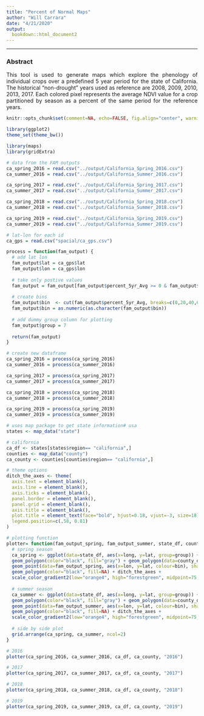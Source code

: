 ```yaml
---
title: "Percent of Normal Maps"
author: "Will Carrara"
date: "4/21/2020"
output: 
  bookdown::html_document2
---
```


<style>
.main-container {max-width: 1200px !important;}
  body {text-align: justify}
</style>

<script>
   $(document).ready(function() {
     $head = $('#header');
     $head.prepend('<img src=\"https://www.nasa.gov/sites/default/files/thumbnails/image/nasa-logo-web-rgb.png\" style=\"float: right;width: 200px;\"/>')});
</script>

***

### Abstract{-}

This tool is used to generate maps which explore the phenology of individual crops over a predefined 5 year period for the state of California. The historical “non-drought" years used as reference are 2008, 2009, 2010, 2013, 2017. Each colored pixel represents the average NDVI value for a crop partitioned by season as a percent of the same period for the reference years.

```r
knitr::opts_chunk$set(comment=NA, echo=FALSE, fig.align="center", warning=FALSE)

library(ggplot2)
theme_set(theme_bw())

library(maps)
library(gridExtra)
```


```r
# data from the FAM outputs
ca_spring_2016 = read.csv("../output/California_Spring_2016.csv")
ca_summer_2016 = read.csv("../output/California_Summer_2016.csv")

ca_spring_2017 = read.csv("../output/California_Spring_2017.csv")
ca_summer_2017 = read.csv("../output/California_Summer_2017.csv")

ca_spring_2018 = read.csv("../output/California_Spring_2018.csv")
ca_summer_2018 = read.csv("../output/California_Summer_2018.csv")

ca_spring_2019 = read.csv("../output/California_Spring_2019.csv")
ca_summer_2019 = read.csv("../output/California_Summer_2019.csv")

# lat-lon for each id 
ca_gps = read.csv("spacial/ca_gps.csv")
```


```r
process = function(fam_output) {
  # add lat lon 
  fam_output$lat = ca_gps$lat
  fam_output$lon = ca_gps$lon
  
  # take only postive values
  fam_output = fam_output[fam_output$percent_5yr_Avg >= 0 & fam_output$percent_5yr_Avg <= 350,] 
  
  # create bins
  fam_output$bin  <- cut(fam_output$percent_5yr_Avg, breaks=c(0,20,40,60,80,100,120), labels=c("20","40","60","80","100","120"))
  fam_output$bin = as.numeric(as.character(fam_output$bin))
  
  # add dummy group column for plotting
  fam_output$group = 7 
  
  return(fam_output)
}

# create new dataframe 
ca_spring_2016 = process(ca_spring_2016)
ca_summer_2016 = process(ca_summer_2016)

ca_spring_2017 = process(ca_spring_2017)
ca_summer_2017 = process(ca_summer_2017)

ca_spring_2018 = process(ca_spring_2018)
ca_summer_2018 = process(ca_summer_2018)

ca_spring_2019 = process(ca_spring_2019)
ca_summer_2019 = process(ca_summer_2019)
```


```r
# uses map package to get state information# usa
states <- map_data("state")

# california
ca_df <- states[states$region== "california",]
counties <- map_data("county")
ca_county <- counties[counties$region== "california",]
```


```r
# theme options
ditch_the_axes <- theme(
  axis.text = element_blank(),
  axis.line = element_blank(),
  axis.ticks = element_blank(),
  panel.border = element_blank(),
  panel.grid = element_blank(),
  axis.title = element_blank(),
  plot.title = element_text(face="bold", hjust=0.18, vjust=-3, size=18),
  legend.position=c(.58, 0.81)
)

# plotting function
plotter= function(fam_output_spring, fam_output_summer, state_df, county_df, year) {
  # spring season
  ca_spring <- ggplot(data=state_df, aes(x=long, y=lat, group=group)) + coord_fixed(1.33) + ggtitle(paste("Spring", year)) +
  geom_polygon(color="black", fill="gray") + geom_polygon(data=county_df, fill=NA, color="white") +
  geom_point(data=fam_output_spring, aes(x=lon, y=lat, colour=bin), shape = ".", show.legend=TRUE) +
  geom_polygon(color="black", fill=NA) + ditch_the_axes + 
  scale_color_gradient2(low="orange4", high="forestgreen", midpoint=75, mid="khaki", name="% normal")
  
  # summer season
  ca_summer <- ggplot(data=state_df, aes(x=long, y=lat, group=group)) + coord_fixed(1.33) + ggtitle(paste("Summer", year)) +
  geom_polygon(color="black", fill="gray") + geom_polygon(data=county_df, fill=NA, color="white") +
  geom_point(data=fam_output_summer, aes(x=lon, y=lat, colour=bin), shape = ".", show.legend=TRUE) +
  geom_polygon(color="black", fill=NA) + ditch_the_axes + 
  scale_color_gradient2(low="orange4", high="forestgreen", midpoint=75, mid="khaki", name="% normal")
  
  # side by side plot
  grid.arrange(ca_spring, ca_summer, ncol=2)
}
```


```r
# 2016
plotter(ca_spring_2016, ca_summer_2016, ca_df, ca_county, "2016")

# 2017
plotter(ca_spring_2017, ca_summer_2017, ca_df, ca_county, "2017")

# 2018
plotter(ca_spring_2018, ca_summer_2018, ca_df, ca_county, "2018")

# 2019
plotter(ca_spring_2019, ca_summer_2019, ca_df, ca_county, "2019")
```